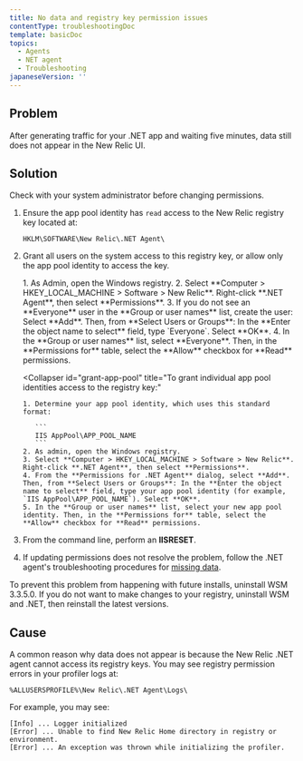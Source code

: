 ```yaml
---
title: No data and registry key permission issues
contentType: troubleshootingDoc
template: basicDoc
topics:
  - Agents
  - NET agent
  - Troubleshooting
japaneseVersion: ''
---
```


## Problem

After generating traffic for your .NET app and waiting five minutes, data still does not appear in the New Relic UI.

## Solution

<Callout variant="important">
  Check with your system administrator before changing permissions.
</Callout>

1. Ensure the app pool identity has `read` access to the New Relic registry key located at:

   ```
   HKLM\SOFTWARE\New Relic\.NET Agent\
   ```
2. Grant all users on the system access to this registry key, or allow only the app pool identity to access the key.

   <CollapserGroup>
     <Collapser
       id="grant-everyone"
       title="To grant the Everyone user access to the registry key:"
     >
       1. As Admin, open the Windows registry.
       2. Select **Computer > HKEY_LOCAL_MACHINE > Software > New Relic**. Right-click **.NET Agent**, then select **Permissions**.
       3. If you do not see an **Everyone** user in the **Group or user names** list, create the user: Select **Add**. Then, from **Select Users or Groups**: In the **Enter the object name to select** field, type `Everyone`. Select **OK**.
       4. In the **Group or user names** list, select **Everyone**. Then, in the **Permissions for** table, select the **Allow** checkbox for **Read** permissions.
     </Collapser>

     <Collapser
       id="grant-app-pool"
       title="To grant individual app pool identities access to the registry key:"
     >
       1. Determine your app pool identity, which uses this standard format:

          ```
          IIS AppPool\APP_POOL_NAME
          ```
       2. As admin, open the Windows registry.
       3. Select **Computer > HKEY_LOCAL_MACHINE > Software > New Relic**. Right-click **.NET Agent**, then select **Permissions**.
       4. From the **Permissions for .NET Agent** dialog, select **Add**. Then, from **Select Users or Groups**: In the **Enter the object name to select** field, type your app pool identity (for example, `IIS AppPool\APP_POOL_NAME`). Select **OK**.
       5. In the **Group or user names** list, select your new app pool identity. Then, in the **Permissions for** table, select the **Allow** checkbox for **Read** permissions.
     </Collapser>
   </CollapserGroup>
3. From the command line, perform an **IISRESET**.
4. If updating permissions does not resolve the problem, follow the .NET agent's troubleshooting procedures for [missing data](/docs/agents/net-agent/troubleshooting/no-data-appears-net).

<Callout variant="tip">
  To prevent this problem from happening with future installs, uninstall WSM 3.3.5.0. If you do not want to make changes to your registry, uninstall WSM and .NET, then reinstall the latest versions.
</Callout>

## Cause

A common reason why data does not appear is because the New Relic .NET agent cannot access its registry keys. You may see registry permission errors in your profiler logs at:

```
%ALLUSERSPROFILE%\New Relic\.NET Agent\Logs\
```

For example, you may see:

```
[Info] ... Logger initialized
[Error] ... Unable to find New Relic Home directory in registry or environment.
[Error] ... An exception was thrown while initializing the profiler.
```
